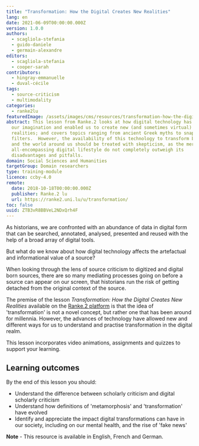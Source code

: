 ```yaml
---
title: "Transformation: How the Digital Creates New Realities"
lang: en
date: 2021-06-09T00:00:00.000Z
version: 1.0.0
authors:
  - scagliola-stefania
  - guido-daniele
  - germain-alexandre
editors:
  - scagliola-stefania
  - cooper-sarah
contributors:
  - hingray-emmanuelle
  - duval-cécile
tags:
  - source-criticism
  - multimodality
categories:
  - ranke2lu
featuredImage: /assets/images/cms/resources/transformation-how-the-digital-creates-new-realities/transformation.jpg
abstract: This lesson from Ranke.2 looks at how digital technology has stirred
  our imagination and enabled us to create new (and sometimes virtual)
  realities; and covers topics ranging from ancient Greek myths to snapchat
  filters.  However, the availability of this technology to transform both us
  and the world around us should be treated with skepticism, as the merits of an
  all-encompassing digital lifestyle do not completely outweigh its
  disadvantages and pitfalls.
domain: Social Sciences and Humanities
targetGroup: Domain researchers
type: training-module
licence: ccby-4.0
remote:
  date: 2018-10-18T00:00:00.000Z
  publisher: Ranke.2 lu
  url: https://ranke2.uni.lu/u/transformation/
toc: false
uuid: ZTB3vR8BBVeL2NDxQrh4F
---
```

As historians, we are confronted with an abundance of data in digital form that can be searched, annotated, analysed, presented and reused with the help of a broad array of digital tools.

But what do we know about how digital technology affects the artefactual and informational value of a source?

When looking through the lens of source criticism to digitized and digital born sources, there are so many mediating processes going on before a source can appear on our screen, that historians run the risk of getting detached from the original context of the source.

The premise of the lesson *Transformation: How the Digital Creates New Realities* available on the [Ranke.2 platform](https://ranke2.uni.lu/u/transformation) is that the idea of 'transformation' is not a novel concept, but rather one that has been around for millennia. However, the advances of technology have allowed new and different ways for us to understand and practise transformation in the digital realm.

This lesson incorporates video animations, assignments and quizzes to support your learning.

## Learning outcomes

By the end of this lesson you should:

* Understand the difference between scholarly criticism and digital scholarly
  criticism
* Understand how definitions of 'metamorphosis' and 'transformation' have
  evolved
* Identify and appreciate the impact digital transformations can have in our
  society, including on our mental health, and the rise of 'fake news'

**Note** - This resource is available in English, French and German.



<ExternalResource title="Interested in learning more?" subtitle="Check out Transformation: How the Digital Creates New Realities lesson on Ranke 2" url="https://ranke2.uni.lu/u/transformation/" />
